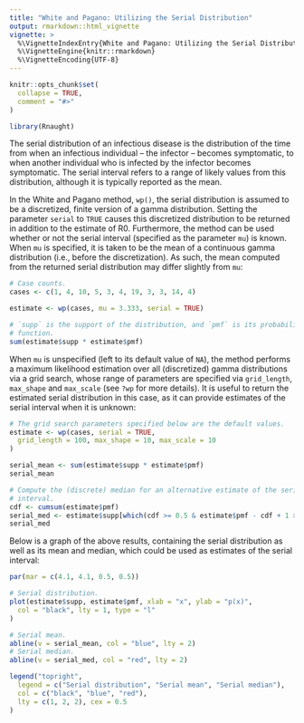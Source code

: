 ```yaml
---
title: "White and Pagano: Utilizing the Serial Distribution"
output: rmarkdown::html_vignette
vignette: >
  %\VignetteIndexEntry{White and Pagano: Utilizing the Serial Distribution}
  %\VignetteEngine{knitr::rmarkdown}
  %\VignetteEncoding{UTF-8}
---
```


```r
knitr::opts_chunk$set(
  collapse = TRUE,
  comment = "#>"
)
```

```r
library(Rnaught)
```

The serial distribution of an infectious disease is the distribution of the time
from when an infectious individual -- the infector -- becomes symptomatic, to
when another individual who is infected by the infector becomes symptomatic. The
serial interval refers to a range of likely values from this distribution,
although it is typically reported as the mean.

In the White and Pagano method, `wp()`, the serial distribution is assumed to be
a discretized, finite version of a gamma distribution. Setting the parameter
`serial` to `TRUE` causes this discretized distribution to be returned in
addition to the estimate of R0. Furthermore, the method can be used whether or
not the serial interval (specified as the parameter `mu`) is known. When `mu` is
specified, it is taken to be the mean of a continuous gamma distribution (i.e.,
before the discretization). As such, the mean computed from the returned serial
distribution may differ slightly from `mu`:

```r
# Case counts.
cases <- c(1, 4, 10, 5, 3, 4, 19, 3, 3, 14, 4)

estimate <- wp(cases, mu = 3.333, serial = TRUE)

# `supp` is the support of the distribution, and `pmf` is its probability mass
# function.
sum(estimate$supp * estimate$pmf)
```

When `mu` is unspecified (left to its default value of `NA`), the method
performs a maximum likelihood estimation over all (discretized) gamma
distributions via a grid search, whose range of parameters are specified via
`grid_length`, `max_shape` and `max_scale` (see `?wp` for more details). It is
useful to return the estimated serial distribution in this case, as it can
provide estimates of the serial interval when it is unknown:

```r
# The grid search parameters specified below are the default values.
estimate <- wp(cases, serial = TRUE,
  grid_length = 100, max_shape = 10, max_scale = 10
)

serial_mean <- sum(estimate$supp * estimate$pmf)
serial_mean

# Compute the (discrete) median for an alternative estimate of the serial
# interval.
cdf <- cumsum(estimate$pmf)
serial_med <- estimate$supp[which(cdf >= 0.5 & estimate$pmf - cdf + 1 >= 0.5)]
serial_med
```

Below is a graph of the above results, containing the serial distribution as
well as its mean and median, which could be used as estimates of the serial
interval:

```r
par(mar = c(4.1, 4.1, 0.5, 0.5))

# Serial distribution.
plot(estimate$supp, estimate$pmf, xlab = "x", ylab = "p(x)",
  col = "black", lty = 1, type = "l"
)

# Serial mean.
abline(v = serial_mean, col = "blue", lty = 2)
# Serial median.
abline(v = serial_med, col = "red", lty = 2)

legend("topright",
  legend = c("Serial distribution", "Serial mean", "Serial median"),
  col = c("black", "blue", "red"),
  lty = c(1, 2, 2), cex = 0.5
)
```
